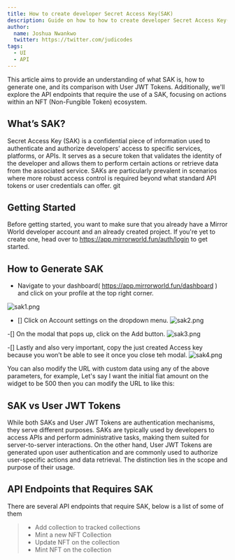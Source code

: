 ```yaml
---
title: How to create developer Secret Access Key(SAK)
description: Guide on how to how to create developer Secret Access Key(SAK)
author:
  name: Joshua Nwankwo
  twitter: https://twitter.com/judicodes
tags:
  - UI
  - API
---
```


This article aims to provide an understanding of what SAK is, how to generate
one, and its comparison with User JWT Tokens. Additionally, we'll explore the
API endpoints that require the use of a SAK, focusing on actions within an NFT
(Non-Fungible Token) ecosystem.

## What’s SAK?

Secret Access Key (SAK) is a confidential piece of information used to
authenticate and authorize developers' access to specific services, platforms,
or APIs. It serves as a secure token that validates the identity of the
developer and allows them to perform certain actions or retrieve data from the
associated service. SAKs are particularly prevalent in scenarios where more
robust access control is required beyond what standard API tokens or user
credentials can offer.
git
## Getting Started

Before getting started, you want to make sure that you already have a Mirror
World developer account and an already created project. If you're yet to create
one, head over to https://app.mirrorworld.fun/auth/login to get started.

## How to Generate SAK

- Navigate to your dashboard( https://app.mirrorworld.fun/dashboard ) and click
  on your profile at the top right corner.

![sak1.png](/docs/images/tutorials/sak1.png)

- [] Click on Account settings on the dropdown menu.
  ![sak2.png](/docs/images/tutorials/sak2.png)

-[] On the modal that pops up, click on the Add button.
![sak3.png](/docs/images/tutorials/sak3.png)

-[] Lastly and also very important, copy the just created Access key because you
won’t be able to see it once you close teh modal.
![sak4.png](/docs/images/tutorials/sak4.png)

You can also modify the URL with custom data using any of the above parameters,
for example, Let's say I want the initial fiat amount on the widget to be 500
then you can modify the URL to like this:

## SAK vs User JWT Tokens
While both SAKs and User JWT Tokens are authentication mechanisms, they serve different purposes. SAKs are typically used by developers to access APIs and perform administrative tasks, making them suited for server-to-server interactions. On the other hand, User JWT Tokens are generated upon user authentication and are commonly used to authorize user-specific actions and data retrieval. The distinction lies in the scope and purpose of their usage.

## API Endpoints that Requires SAK
There are several API endpoints that require SAK, below is a list of some of them


> - Add collection to tracked collections
> - Mint a new NFT Collection
> - Update NFT on the collection
> - Mint NFT on the collection